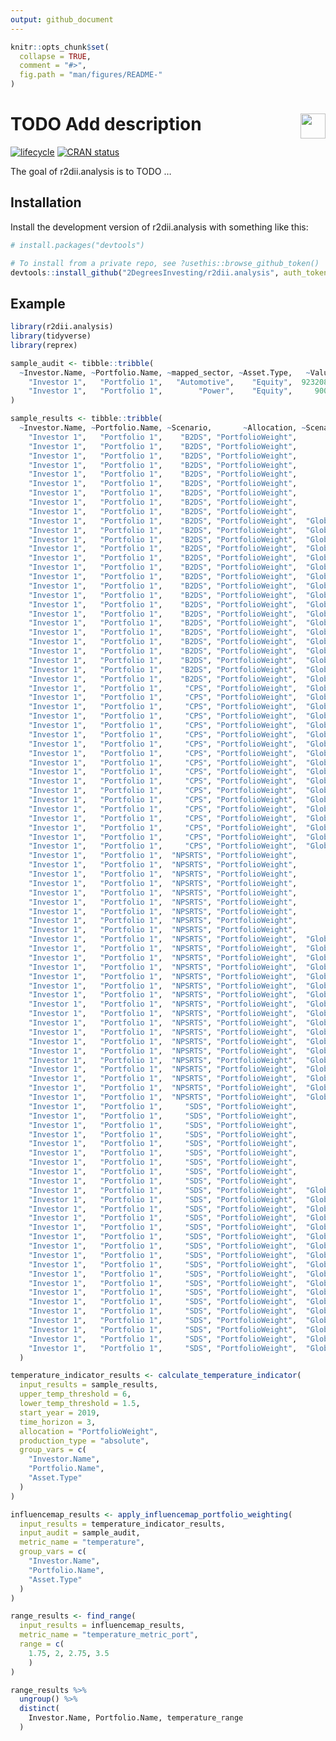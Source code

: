 ```yaml
---
output: github_document 
---
```

<!-- README.md is generated from README.Rmd. Please edit that file -->

```r
knitr::opts_chunk$set(
  collapse = TRUE,
  comment = "#>",
  fig.path = "man/figures/README-"
)
```

# <img src="https://i.imgur.com/3jITMq8.png" align="right" height=40 /> TODO Add description

<!-- badges: start -->
[![lifecycle](https://img.shields.io/badge/lifecycle-experimental-orange.svg)](https://www.tidyverse.org/lifecycle/#experimental)
[![CRAN status](https://www.r-pkg.org/badges/version/r2dii.analysis)](https://CRAN.R-project.org/package=r2dii.analysis)
<!-- badges: end -->

The goal of r2dii.analysis is to TODO ...

## Installation

Install the development version of r2dii.analysis with something like this:

```r
# install.packages("devtools")

# To install from a private repo, see ?usethis::browse_github_token()
devtools::install_github("2DegreesInvesting/r2dii.analysis", auth_token = "abc")
```

## Example

```r
library(r2dii.analysis)
library(tidyverse)
library(reprex)

sample_audit <- tibble::tribble(
  ~Investor.Name, ~Portfolio.Name, ~mapped_sector, ~Asset.Type,   ~ValueUSD,
    "Investor 1",   "Portfolio 1",   "Automotive",    "Equity",  9232082760,
    "Investor 1",   "Portfolio 1",        "Power",    "Equity",     9000000
)

sample_results <- tibble::tribble(
  ~Investor.Name, ~Portfolio.Name, ~Scenario,       ~Allocation, ~ScenarioGeography,      ~Sector,     ~Technology, ~Asset.Type, ~Year, ~Scen.Alloc.WtTechProd, ~Plan.Alloc.WtTechProd, ~Trajectory.Alignment, ~Trajectory.Deviation,
    "Investor 1",   "Portfolio 1",    "B2DS", "PortfolioWeight",           "Global", "Automotive",      "Electric",    "Equity",  2019,             706.930655,             706.930655,                     0,                     0,
    "Investor 1",   "Portfolio 1",    "B2DS", "PortfolioWeight",           "Global", "Automotive",        "Hybrid",    "Equity",  2019,            1470.743875,            1470.743875,                     0,                     0,
    "Investor 1",   "Portfolio 1",    "B2DS", "PortfolioWeight",           "Global", "Automotive",           "ICE",    "Equity",  2019,            63876.87817,            63876.87817,                     0,                     0,
    "Investor 1",   "Portfolio 1",    "B2DS", "PortfolioWeight",           "Global", "Automotive",      "Electric",    "Equity",  2020,            3221.822522,            1355.866636,            -0.5791616,            -0.5791616,
    "Investor 1",   "Portfolio 1",    "B2DS", "PortfolioWeight",           "Global", "Automotive",        "Hybrid",    "Equity",  2020,            4438.500794,            1712.821428,          -0.614099105,          -0.614099105,
    "Investor 1",   "Portfolio 1",    "B2DS", "PortfolioWeight",           "Global", "Automotive",           "ICE",    "Equity",  2020,            51984.88005,            63715.20756,          -0.225648833,           0.225648833,
    "Investor 1",   "Portfolio 1",    "B2DS", "PortfolioWeight",           "Global", "Automotive",      "Electric",    "Equity",  2021,            3767.862356,            2176.228222,          -0.422423641,          -0.422423641,
    "Investor 1",   "Portfolio 1",    "B2DS", "PortfolioWeight",           "Global", "Automotive",        "Hybrid",    "Equity",  2021,            6160.306542,            1802.532293,          -0.707395682,          -0.707395682,
    "Investor 1",   "Portfolio 1",    "B2DS", "PortfolioWeight",           "Global", "Automotive",           "ICE",    "Equity",  2021,            51011.34073,            63830.71251,          -0.251304349,           0.251304349,
    "Investor 1",   "Portfolio 1",    "B2DS", "PortfolioWeight",  "GlobalAggregate",      "Power",       "CoalCap",    "Equity",  2019,            116.6525386,            116.6525386,                     0,                     0,
    "Investor 1",   "Portfolio 1",    "B2DS", "PortfolioWeight",  "GlobalAggregate",      "Power",        "GasCap",    "Equity",  2019,            269.6698767,            269.6698767,                     0,                     0,
    "Investor 1",   "Portfolio 1",    "B2DS", "PortfolioWeight",  "GlobalAggregate",      "Power",      "HydroCap",    "Equity",  2019,            232.8800937,            232.8800937,                     0,                     0,
    "Investor 1",   "Portfolio 1",    "B2DS", "PortfolioWeight",  "GlobalAggregate",      "Power",    "NuclearCap",    "Equity",  2019,            116.0075844,            116.0075844,                     0,                     0,
    "Investor 1",   "Portfolio 1",    "B2DS", "PortfolioWeight",  "GlobalAggregate",      "Power",        "OilCap",    "Equity",  2019,            28.13481867,            28.13481867,                     0,                     0,
    "Investor 1",   "Portfolio 1",    "B2DS", "PortfolioWeight",  "GlobalAggregate",      "Power", "RenewablesCap",    "Equity",  2019,              194.86255,              194.86255,                     0,                     0,
    "Investor 1",   "Portfolio 1",    "B2DS", "PortfolioWeight",  "GlobalAggregate",      "Power",       "CoalCap",    "Equity",  2020,            105.4440023,            117.3498622,          -0.112911684,           0.112911684,
    "Investor 1",   "Portfolio 1",    "B2DS", "PortfolioWeight",  "GlobalAggregate",      "Power",        "GasCap",    "Equity",  2020,            271.9095323,            284.0902211,          -0.044796844,           0.044796844,
    "Investor 1",   "Portfolio 1",    "B2DS", "PortfolioWeight",  "GlobalAggregate",      "Power",      "HydroCap",    "Equity",  2020,            234.8331245,            233.6997547,          -0.004826277,          -0.004826277,
    "Investor 1",   "Portfolio 1",    "B2DS", "PortfolioWeight",  "GlobalAggregate",      "Power",    "NuclearCap",    "Equity",  2020,            115.3491503,            117.1959365,           0.016010402,           0.016010402,
    "Investor 1",   "Portfolio 1",    "B2DS", "PortfolioWeight",  "GlobalAggregate",      "Power",        "OilCap",    "Equity",  2020,            26.32470632,            28.13483184,           0.068761471,           0.068761471,
    "Investor 1",   "Portfolio 1",    "B2DS", "PortfolioWeight",  "GlobalAggregate",      "Power", "RenewablesCap",    "Equity",  2020,            213.0801716,            233.3274378,           0.095021822,           0.095021822,
    "Investor 1",   "Portfolio 1",    "B2DS", "PortfolioWeight",  "GlobalAggregate",      "Power",       "CoalCap",    "Equity",  2021,            94.46408664,            117.4049853,          -0.242853125,           0.242853125,
    "Investor 1",   "Portfolio 1",    "B2DS", "PortfolioWeight",  "GlobalAggregate",      "Power",        "GasCap",    "Equity",  2021,            274.2804054,            291.7305933,          -0.063621708,           0.063621708,
    "Investor 1",   "Portfolio 1",    "B2DS", "PortfolioWeight",  "GlobalAggregate",      "Power",      "HydroCap",    "Equity",  2021,            236.4099468,             239.465056,            0.01292293,            0.01292293,
    "Investor 1",   "Portfolio 1",    "B2DS", "PortfolioWeight",  "GlobalAggregate",      "Power",    "NuclearCap",    "Equity",  2021,            114.8347861,            117.2010447,           0.020605765,           0.020605765,
    "Investor 1",   "Portfolio 1",    "B2DS", "PortfolioWeight",  "GlobalAggregate",      "Power",        "OilCap",    "Equity",  2021,            24.50423628,            28.13483184,           0.148161955,           0.148161955,
    "Investor 1",   "Portfolio 1",    "B2DS", "PortfolioWeight",  "GlobalAggregate",      "Power", "RenewablesCap",    "Equity",  2021,            229.0041531,            244.9723856,           0.069729008,           0.069729008,
    "Investor 1",   "Portfolio 1",     "CPS", "PortfolioWeight",  "GlobalAggregate",      "Power",       "CoalCap",    "Equity",  2019,            116.6525386,            116.6525386,                     0,                     0,
    "Investor 1",   "Portfolio 1",     "CPS", "PortfolioWeight",  "GlobalAggregate",      "Power",        "GasCap",    "Equity",  2019,            269.6698767,            269.6698767,                     0,                     0,
    "Investor 1",   "Portfolio 1",     "CPS", "PortfolioWeight",  "GlobalAggregate",      "Power",      "HydroCap",    "Equity",  2019,            232.8800937,            232.8800937,                     0,                     0,
    "Investor 1",   "Portfolio 1",     "CPS", "PortfolioWeight",  "GlobalAggregate",      "Power",    "NuclearCap",    "Equity",  2019,            116.0075844,            116.0075844,                     0,                     0,
    "Investor 1",   "Portfolio 1",     "CPS", "PortfolioWeight",  "GlobalAggregate",      "Power",        "OilCap",    "Equity",  2019,            28.13481867,            28.13481867,                     0,                     0,
    "Investor 1",   "Portfolio 1",     "CPS", "PortfolioWeight",  "GlobalAggregate",      "Power", "RenewablesCap",    "Equity",  2019,              194.86255,              194.86255,                     0,                     0,
    "Investor 1",   "Portfolio 1",     "CPS", "PortfolioWeight",  "GlobalAggregate",      "Power",       "CoalCap",    "Equity",  2020,            114.8839584,            117.3498622,            -0.0214643,             0.0214643,
    "Investor 1",   "Portfolio 1",     "CPS", "PortfolioWeight",  "GlobalAggregate",      "Power",        "GasCap",    "Equity",  2020,            275.0620125,            284.0902211,          -0.032822448,           0.032822448,
    "Investor 1",   "Portfolio 1",     "CPS", "PortfolioWeight",  "GlobalAggregate",      "Power",      "HydroCap",    "Equity",  2020,            234.0625011,            233.6997547,          -0.001549784,          -0.001549784,
    "Investor 1",   "Portfolio 1",     "CPS", "PortfolioWeight",  "GlobalAggregate",      "Power",    "NuclearCap",    "Equity",  2020,            113.7213785,            117.1959365,           0.030553253,           0.030553253,
    "Investor 1",   "Portfolio 1",     "CPS", "PortfolioWeight",  "GlobalAggregate",      "Power",        "OilCap",    "Equity",  2020,            26.58936285,            28.13483184,           0.058123581,           0.058123581,
    "Investor 1",   "Portfolio 1",     "CPS", "PortfolioWeight",  "GlobalAggregate",      "Power", "RenewablesCap",    "Equity",  2020,            208.5099164,            233.3274378,           0.119023219,           0.119023219,
    "Investor 1",   "Portfolio 1",     "CPS", "PortfolioWeight",  "GlobalAggregate",      "Power",       "CoalCap",    "Equity",  2021,            113.1153782,            117.4049853,          -0.037922405,           0.037922405,
    "Investor 1",   "Portfolio 1",     "CPS", "PortfolioWeight",  "GlobalAggregate",      "Power",        "GasCap",    "Equity",  2021,            280.4541483,            291.7305933,          -0.040207802,           0.040207802,
    "Investor 1",   "Portfolio 1",     "CPS", "PortfolioWeight",  "GlobalAggregate",      "Power",      "HydroCap",    "Equity",  2021,            235.2449086,             239.465056,           0.017939378,           0.017939378,
    "Investor 1",   "Portfolio 1",     "CPS", "PortfolioWeight",  "GlobalAggregate",      "Power",    "NuclearCap",    "Equity",  2021,            111.4351725,            117.2010447,           0.051741941,           0.051741941,
    "Investor 1",   "Portfolio 1",     "CPS", "PortfolioWeight",  "GlobalAggregate",      "Power",        "OilCap",    "Equity",  2021,            25.04390704,            28.13483184,           0.123420231,           0.123420231,
    "Investor 1",   "Portfolio 1",     "CPS", "PortfolioWeight",  "GlobalAggregate",      "Power", "RenewablesCap",    "Equity",  2021,            222.1572827,            244.9723856,           0.102697974,           0.102697974,
    "Investor 1",   "Portfolio 1",  "NPSRTS", "PortfolioWeight",           "Global", "Automotive",      "Electric",    "Equity",  2019,             706.930655,             706.930655,                     0,                     0,
    "Investor 1",   "Portfolio 1",  "NPSRTS", "PortfolioWeight",           "Global", "Automotive",        "Hybrid",    "Equity",  2019,            1470.743875,            1470.743875,                     0,                     0,
    "Investor 1",   "Portfolio 1",  "NPSRTS", "PortfolioWeight",           "Global", "Automotive",           "ICE",    "Equity",  2019,            63876.87817,            63876.87817,                     0,                     0,
    "Investor 1",   "Portfolio 1",  "NPSRTS", "PortfolioWeight",           "Global", "Automotive",      "Electric",    "Equity",  2020,            760.1817186,            1355.866636,            0.78360858,            0.78360858,
    "Investor 1",   "Portfolio 1",  "NPSRTS", "PortfolioWeight",           "Global", "Automotive",        "Hybrid",    "Equity",  2020,            2804.653877,            1712.821428,          -0.389293116,          -0.389293116,
    "Investor 1",   "Portfolio 1",  "NPSRTS", "PortfolioWeight",           "Global", "Automotive",           "ICE",    "Equity",  2020,            64232.72117,            63715.20756,           0.008056853,          -0.008056853,
    "Investor 1",   "Portfolio 1",  "NPSRTS", "PortfolioWeight",           "Global", "Automotive",      "Electric",    "Equity",  2021,            797.0242196,            2176.228222,           1.730441771,           1.730441771,
    "Investor 1",   "Portfolio 1",  "NPSRTS", "PortfolioWeight",           "Global", "Automotive",        "Hybrid",    "Equity",  2021,            4431.021262,            1802.532293,          -0.593201615,          -0.593201615,
    "Investor 1",   "Portfolio 1",  "NPSRTS", "PortfolioWeight",           "Global", "Automotive",           "ICE",    "Equity",  2021,            64719.76135,            63830.71251,           0.013736899,          -0.013736899,
    "Investor 1",   "Portfolio 1",  "NPSRTS", "PortfolioWeight",  "GlobalAggregate",      "Power",       "CoalCap",    "Equity",  2019,            116.6525386,            116.6525386,                     0,                     0,
    "Investor 1",   "Portfolio 1",  "NPSRTS", "PortfolioWeight",  "GlobalAggregate",      "Power",        "GasCap",    "Equity",  2019,            269.6698767,            269.6698767,                     0,                     0,
    "Investor 1",   "Portfolio 1",  "NPSRTS", "PortfolioWeight",  "GlobalAggregate",      "Power",      "HydroCap",    "Equity",  2019,            232.8800937,            232.8800937,                     0,                     0,
    "Investor 1",   "Portfolio 1",  "NPSRTS", "PortfolioWeight",  "GlobalAggregate",      "Power",    "NuclearCap",    "Equity",  2019,            116.0075844,            116.0075844,                     0,                     0,
    "Investor 1",   "Portfolio 1",  "NPSRTS", "PortfolioWeight",  "GlobalAggregate",      "Power",        "OilCap",    "Equity",  2019,            28.13481867,            28.13481867,                     0,                     0,
    "Investor 1",   "Portfolio 1",  "NPSRTS", "PortfolioWeight",  "GlobalAggregate",      "Power", "RenewablesCap",    "Equity",  2019,              194.86255,              194.86255,                     0,                     0,
    "Investor 1",   "Portfolio 1",  "NPSRTS", "PortfolioWeight",  "GlobalAggregate",      "Power",       "CoalCap",    "Equity",  2020,            112.8284081,            117.3498622,          -0.040073721,           0.040073721,
    "Investor 1",   "Portfolio 1",  "NPSRTS", "PortfolioWeight",  "GlobalAggregate",      "Power",        "GasCap",    "Equity",  2020,             273.999542,            284.0902211,          -0.036827357,           0.036827357,
    "Investor 1",   "Portfolio 1",  "NPSRTS", "PortfolioWeight",  "GlobalAggregate",      "Power",      "HydroCap",    "Equity",  2020,            233.9944091,            233.6997547,          -0.001259237,          -0.001259237,
    "Investor 1",   "Portfolio 1",  "NPSRTS", "PortfolioWeight",  "GlobalAggregate",      "Power",    "NuclearCap",    "Equity",  2020,            113.7077179,            117.1959365,           0.030677062,           0.030677062,
    "Investor 1",   "Portfolio 1",  "NPSRTS", "PortfolioWeight",  "GlobalAggregate",      "Power",        "OilCap",    "Equity",  2020,            26.56128136,            28.13483184,           0.059242265,           0.059242265,
    "Investor 1",   "Portfolio 1",  "NPSRTS", "PortfolioWeight",  "GlobalAggregate",      "Power", "RenewablesCap",    "Equity",  2020,            212.2053808,            233.3274378,           0.099535916,           0.099535916,
    "Investor 1",   "Portfolio 1",  "NPSRTS", "PortfolioWeight",  "GlobalAggregate",      "Power",       "CoalCap",    "Equity",  2021,            109.0042776,            117.4049853,          -0.077067689,           0.077067689,
    "Investor 1",   "Portfolio 1",  "NPSRTS", "PortfolioWeight",  "GlobalAggregate",      "Power",        "GasCap",    "Equity",  2021,            278.3292073,            291.7305933,          -0.048149406,           0.048149406,
    "Investor 1",   "Portfolio 1",  "NPSRTS", "PortfolioWeight",  "GlobalAggregate",      "Power",      "HydroCap",    "Equity",  2021,            235.1087245,             239.465056,           0.018529008,           0.018529008,
    "Investor 1",   "Portfolio 1",  "NPSRTS", "PortfolioWeight",  "GlobalAggregate",      "Power",    "NuclearCap",    "Equity",  2021,            111.4078514,            117.2010447,           0.051999866,           0.051999866,
    "Investor 1",   "Portfolio 1",  "NPSRTS", "PortfolioWeight",  "GlobalAggregate",      "Power",        "OilCap",    "Equity",  2021,            24.98774404,            28.13483184,           0.125945255,           0.125945255,
    "Investor 1",   "Portfolio 1",  "NPSRTS", "PortfolioWeight",  "GlobalAggregate",      "Power", "RenewablesCap",    "Equity",  2021,            229.5482117,            244.9723856,           0.067193614,           0.067193614,
    "Investor 1",   "Portfolio 1",     "SDS", "PortfolioWeight",           "Global", "Automotive",      "Electric",    "Equity",  2019,             706.930655,             706.930655,                     0,                     0,
    "Investor 1",   "Portfolio 1",     "SDS", "PortfolioWeight",           "Global", "Automotive",        "Hybrid",    "Equity",  2019,            1470.743875,            1470.743875,                     0,                     0,
    "Investor 1",   "Portfolio 1",     "SDS", "PortfolioWeight",           "Global", "Automotive",           "ICE",    "Equity",  2019,            63876.87817,            63876.87817,                     0,                     0,
    "Investor 1",   "Portfolio 1",     "SDS", "PortfolioWeight",           "Global", "Automotive",      "Electric",    "Equity",  2020,             2363.29258,            1355.866636,           -0.42628067,           -0.42628067,
    "Investor 1",   "Portfolio 1",     "SDS", "PortfolioWeight",           "Global", "Automotive",        "Hybrid",    "Equity",  2020,            3841.135149,            1712.821428,          -0.554084571,          -0.554084571,
    "Investor 1",   "Portfolio 1",     "SDS", "PortfolioWeight",           "Global", "Automotive",           "ICE",    "Equity",  2020,            54865.18084,            63715.20756,          -0.161304977,           0.161304977,
    "Investor 1",   "Portfolio 1",     "SDS", "PortfolioWeight",           "Global", "Automotive",      "Electric",    "Equity",  2021,            2563.934942,            2176.228222,          -0.151215506,          -0.151215506,
    "Investor 1",   "Portfolio 1",     "SDS", "PortfolioWeight",           "Global", "Automotive",        "Hybrid",    "Equity",  2021,            5634.454539,            1802.532293,          -0.680087526,          -0.680087526,
    "Investor 1",   "Portfolio 1",     "SDS", "PortfolioWeight",           "Global", "Automotive",           "ICE",    "Equity",  2021,            54549.26632,            63830.71251,          -0.170147956,           0.170147956,
    "Investor 1",   "Portfolio 1",     "SDS", "PortfolioWeight",  "GlobalAggregate",      "Power",       "CoalCap",    "Equity",  2019,            116.6525386,            116.6525386,                     0,                     0,
    "Investor 1",   "Portfolio 1",     "SDS", "PortfolioWeight",  "GlobalAggregate",      "Power",        "GasCap",    "Equity",  2019,            269.6698767,            269.6698767,                     0,                     0,
    "Investor 1",   "Portfolio 1",     "SDS", "PortfolioWeight",  "GlobalAggregate",      "Power",      "HydroCap",    "Equity",  2019,            232.8800937,            232.8800937,                     0,                     0,
    "Investor 1",   "Portfolio 1",     "SDS", "PortfolioWeight",  "GlobalAggregate",      "Power",    "NuclearCap",    "Equity",  2019,            116.0075844,            116.0075844,                     0,                     0,
    "Investor 1",   "Portfolio 1",     "SDS", "PortfolioWeight",  "GlobalAggregate",      "Power",        "OilCap",    "Equity",  2019,            28.13481867,            28.13481867,                     0,                     0,
    "Investor 1",   "Portfolio 1",     "SDS", "PortfolioWeight",  "GlobalAggregate",      "Power", "RenewablesCap",    "Equity",  2019,              194.86255,              194.86255,                     0,                     0,
    "Investor 1",   "Portfolio 1",     "SDS", "PortfolioWeight",  "GlobalAggregate",      "Power",       "CoalCap",    "Equity",  2020,             110.428017,            117.3498622,          -0.062681966,           0.062681966,
    "Investor 1",   "Portfolio 1",     "SDS", "PortfolioWeight",  "GlobalAggregate",      "Power",        "GasCap",    "Equity",  2020,            271.1505622,            284.0902211,          -0.047721306,           0.047721306,
    "Investor 1",   "Portfolio 1",     "SDS", "PortfolioWeight",  "GlobalAggregate",      "Power",      "HydroCap",    "Equity",  2020,            234.3848457,            233.6997547,          -0.002922932,          -0.002922932,
    "Investor 1",   "Portfolio 1",     "SDS", "PortfolioWeight",  "GlobalAggregate",      "Power",    "NuclearCap",    "Equity",  2020,            114.2785561,            117.1959365,           0.025528678,           0.025528678,
    "Investor 1",   "Portfolio 1",     "SDS", "PortfolioWeight",  "GlobalAggregate",      "Power",        "OilCap",    "Equity",  2020,            26.36058381,            28.13483184,           0.067306856,           0.067306856,
    "Investor 1",   "Portfolio 1",     "SDS", "PortfolioWeight",  "GlobalAggregate",      "Power", "RenewablesCap",    "Equity",  2020,            218.5521323,            233.3274378,           0.067605406,           0.067605406,
    "Investor 1",   "Portfolio 1",     "SDS", "PortfolioWeight",  "GlobalAggregate",      "Power",       "CoalCap",    "Equity",  2021,            104.2034954,            117.4049853,          -0.126689511,           0.126689511,
    "Investor 1",   "Portfolio 1",     "SDS", "PortfolioWeight",  "GlobalAggregate",      "Power",        "GasCap",    "Equity",  2021,            272.6312477,            291.7305933,            -0.0700556,             0.0700556,
    "Investor 1",   "Portfolio 1",     "SDS", "PortfolioWeight",  "GlobalAggregate",      "Power",      "HydroCap",    "Equity",  2021,            235.8895977,             239.465056,           0.015157338,           0.015157338,
    "Investor 1",   "Portfolio 1",     "SDS", "PortfolioWeight",  "GlobalAggregate",      "Power",    "NuclearCap",    "Equity",  2021,            112.5495278,            117.2010447,           0.041328623,           0.041328623,
    "Investor 1",   "Portfolio 1",     "SDS", "PortfolioWeight",  "GlobalAggregate",      "Power",        "OilCap",    "Equity",  2021,            24.58634895,            28.13483184,           0.144327362,           0.144327362,
    "Investor 1",   "Portfolio 1",     "SDS", "PortfolioWeight",  "GlobalAggregate",      "Power", "RenewablesCap",    "Equity",  2021,            242.2417145,            244.9723856,           0.011272506,           0.011272506
  )

temperature_indicator_results <- calculate_temperature_indicator(
  input_results = sample_results,
  upper_temp_threshold = 6,
  lower_temp_threshold = 1.5,
  start_year = 2019,
  time_horizon = 3,
  allocation = "PortfolioWeight",
  production_type = "absolute",
  group_vars = c(
    "Investor.Name",
    "Portfolio.Name",
    "Asset.Type"
  )
)

influencemap_results <- apply_influencemap_portfolio_weighting(
  input_results = temperature_indicator_results,
  input_audit = sample_audit,
  metric_name = "temperature",
  group_vars = c(
    "Investor.Name",
    "Portfolio.Name",
    "Asset.Type"
  )
)

range_results <- find_range(
  input_results = influencemap_results,
  metric_name = "temperature_metric_port",
  range = c(
    1.75, 2, 2.75, 3.5
    )
)

range_results %>%
  ungroup() %>%
  distinct(
    Investor.Name, Portfolio.Name, temperature_range
  )
```
